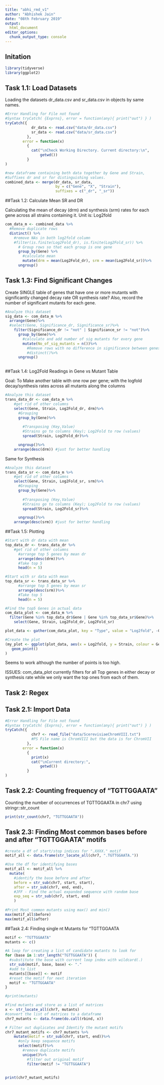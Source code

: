 ```yaml
---
title: "abhi_rmd_v1"
author: "Abhishek Jain"
date: "08th February 2019"
output: 
  html_document
editor_options: 
  chunk_output_type: console
---
```



## Initation


```R
library(tidyverse)
library(ggplot2)
```

## Task 1.1: Load Datasets

Loading the datasets dr_data.csv and sr_data.csv in objects by same names.

```r
#Error Handling for File not found
#Syntax tryCatch( {Exprns}, error = function(any){ print("out") } )
tryCatch({
            dr_data <- read.csv("data/dr_data.csv")
            sr_data <- read.csv("data/sr_data.csv")
          },
        error = function(x) 
          {
            cat("\nCheck Working Directory. Current directory:\n",
                getwd())
          }
)
```

```R
#new dataframe containing both data together by Gene and Strain, 
#Suffixes dr and sr for distinguishing values.
combined_data <- merge(dr_data, sr_data,
                       by = c("Gene", "X", "Strain"), 
                       suffixes = c("_dr", "_sr"))
```

##Task 1.2: Calculate Mean SR and DR

Calculating the mean of decay (drm) and synthesis (srm) rates for each gene across all strains containing it. Unit is: Log2fold

```r
com_data_m <- combined_data %>%
  #Remove duplicate rows
  distinct() %>%
    #remove NAs in both log2fold column
    #filter(is.finite(Log2Fold_dr), is.finite(Log2Fold_sr)) %>%
      # Group rows so that each group is one gene
      group_by(Gene) %>%
        #calculate mean
        mutate(drm = mean(Log2Fold_dr), srm = mean(Log2Fold_sr))%>%
      ungroup()  
```

## Task 1.3: Find Significant Changes

Create SINGLE table of genes that have one or more mutants with significantly changed decay rate OR synthesis rate? 
Also, record the number of significant mutants for each gene.


```R
#Analyze this dataset
sig_data <- com_data_m %>% 
  arrange(Gene)%>%
  #select(Gene, Significance_dr, Significance_sr)%>%
    filter(Significance_dr != "not" | Significance_sr != "not")%>%
      group_by(Gene)%>%
        #calculate and add number of sig mutants for every gene
        mutate(No_of_sig_mutants = n())%>%
          #Remove rows with no difference in significance between genes
          #distinct()%>%
      ungroup()
               
```


##Task 1.4: Log2Fold Readings in Gene vs Mutant Table 

Goal: To Make another table with one row per gene; with the logfold decay/synthesis rates across all mutants along the columns


```R
#Analyze this dataset
trans_data_dr <- com_data_m %>% 
    #get rid of other columns
    select(Gene, Strain, Log2Fold_dr, drm)%>%
      #Grouping
      group_by(Gene)%>%
        
        #Transposing (Key,Value) 
        #Strains go to columns (Key); Log2Fold to row (values)
        spread(Strain, Log2Fold_dr)%>%

      ungroup()%>%
    arrange(desc(drm)) #just for better handling

```

Same for Synthesis
```R
#Analyze this dataset
trans_data_sr <- com_data_m %>% 
    #get rid of other columns
    select(Gene, Strain, Log2Fold_sr, srm)%>%
      #Grouping
      group_by(Gene)%>%
        
        #Transposing (Key,Value) 
        #Strains go to columns (Key); Log2Fold to row (values)
        spread(Strain, Log2Fold_sr)%>%

      ungroup()%>%
    arrange(desc(srm)) #just for better handling

```



##Task 1.5: Plotting

```R
#Start with dr data with mean
top_data_dr <- trans_data_dr %>% 
    #get rid of other columns
      #arrange top 5 genes by mean dr
      arrange(desc(drm))%>%
      #Take top 5
      head(n = 5)

#Start with sr data with mean
top_data_sr <- trans_data_sr %>% 
      #arrange top 5 genes by mean sr
      arrange(desc(srm))%>%
      #Take top 5
      head(n = 5)

#Find the top5 Genes in actual data
com_data_plot <- com_data_m %>%
  filter(Gene %in% top_data_dr$Gene | Gene %in% top_data_sr$Gene)%>%
    select(Gene, Strain, Log2Fold_dr, Log2Fold_sr)

plot_data <- gather(com_data_plot, key = "Type", value = "Log2fold", -Gene, -Strain)

```

```R
#Create the plot
(my_plot <- ggplot(plot_data, aes(x = Log2fold, y = Strain, colour = Gene, shape = Type)) +
   geom_point()
)
```

Seems to work although the number of points is too high. 

ISSUES:
  com_data_plot currently filters for all Top genes in either decay or synthesis rate while we only want the top ones from each of them. 
  



## Task 2: Regex

## Task 2.1: Import Data
```R
#Error Handling for File not found
#Syntax tryCatch( {Exprns}, error = function(any){ print("out") } )
tryCatch({
            chr7 <- read_file("data/ScerevisiaeChromVIII.txt")
            #PS File name is ChromVIII but the data is for ChromVII
          },
        error = function(x) 
          { 
            print(x)
            cat("\nCurrent directory:",
                getwd())  
          }
)

```

## Task 2.2: Counting frequency of "TGTTGGAATA"

Counting the number of occurrences of TGTTGGAATA in chr7 using stringr::str_count  
```R
print(str_count(chr7, "TGTTGGAATA"))
```

## Task 2.3: Finding Most common bases before and after "TGTTGGAATA" motifs
```R
#create a df of start/stop indices for ".XXXX." motif
motif_all <- data.frame(str_locate_all(chr7, ".TGTTGGAATA."))

#Use the df for identifying bases
motif_all <- motif_all %>%
  mutate(
    #identify the base before and after
    before = str_sub(chr7, start, start), 
    after = str_sub(chr7, end, end),
    #JFF - Find the actual expanded sequence with random base 
    exp_seq = str_sub(chr7, start, end)
    )
  
#Print Most common mutants using max() and min()
max(motif_all$before)
max(motif_all$after)


```


##Task 2.4: Finding single nt Mutants for "TGTTGGAATA


```R
motif <- "TGTTGGAATA"
mutants <- c()

#A loop for creating a list of candidate mutants to look for 
for (base in 1:str_length("TGTTGGAATA")) {
  #substitute the base with current loop index with wildcard(.)
  str_sub(motif, base, base) <- "."
  #add to list
  mutants[[base]] <- motif  
  #reset the motif for next iteration
  motif <- "TGTTGGAATA"
}

#print(mutants)

#find mutants and store as a list of matrices
x <- str_locate_all(chr7, mutants)
#convert the list of matrices to a dataframe 
chr7_mutants <- data.frame(do.call(rbind, x))

# Filter out duplicates and Identify the mutant motifs   
chr7_mutant_motifs <- chr7_mutants %>%
    mutate(motif = str_sub(chr7, start, end))%>%
      #only keep sequence motifs
      select(motif)%>%
        #remove duplicate motifs
        unique()%>%
          #filter out original motif 
          filter(motif != "TGTTGGAATA")
        
      
print(chr7_mutant_motifs)

```